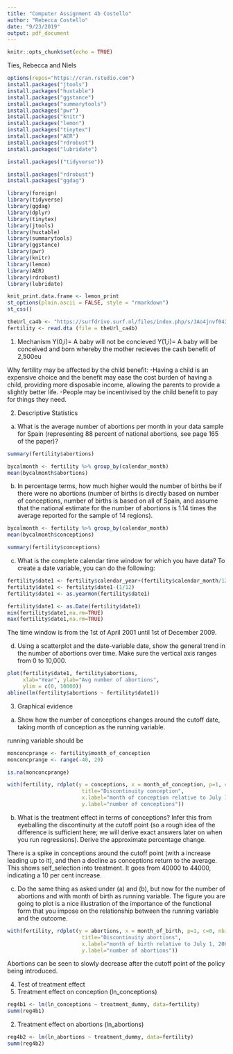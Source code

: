 ---
title: "Computer Assignment 4b Costello"
author: "Rebecca Costello"
date: "9/23/2019"
output: pdf_document
---

```{r setup, include=FALSE}
knitr::opts_chunk$set(echo = TRUE)
```
Ties, Rebecca and Niels

```{r packages}
options(repos="https://cran.rstudio.com")
install.packages("jtools")
install.packages("huxtable")
install.packages("ggstance")
install.packages("summarytools")
install.packages("pwr")
install.packages("knitr")
install.packages("lemon")
install.packages("tinytex")
install.packages("AER")
install.packages("rdrobust")
install.packages("lubridate")

```

```{r packages II}
install.packages(("tidyverse"))
```

```{r packages III}
install.packages("rdrobust")
install.packages("ggdag")
```


```{r packages}
library(foreign)
library(tidyverse)
library(ggdag)
library(dplyr)
library(tinytex)
library(jtools)
library(huxtable)
library(summarytools)
library(ggstance)
library(pwr)
library(knitr)
library(lemon)
library(AER)
library(rdrobust)
library(lubridate)

```

```{r layout}
knit_print.data.frame <- lemon_print
st_options(plain.ascii = FALSE, style = "rmarkdown")
st_css()
```

```{r data}
theUrl_ca4b <- "https://surfdrive.surf.nl/files/index.php/s/JAo4jnvf042xQXt/download"
fertility <- read.dta (file = theUrl_ca4b)
```

1. Mechanism
Y(0,i)= A baby will not be concieved
Y(1,i)= A baby will be conceived and born whereby the mother recieves the cash benefit of 2,500eu

Why fertility may be affected by the child benefit:
-Having a child is an expensive choice and the benefit may ease the cost burden of having a child, providing more disposable income, allowing the parents to provide a slightly better life.
-People may be incentivised by the child benefit to pay for things they need.

2. Descriptive Statistics
(a) What is the average number of abortions per month in your data sample for Spain (representing 88
percent of national abortions, see page 165 of the paper)?

```{r avg abortions}
summary(fertility$abortions)

```




```{r}
bycalmonth <- fertility %>% group_by(calendar_month)
mean(bycalmonth$abortions)
```


(b) In percentage terms, how much higher would the number of births be if there were no abortions (number
of births is directly based on number of conceptions, number of births is based on all of Spain, and
assume that the national estimate for the number of abortions is 1.14 times the average reported for
the sample of 14 regions).

```{r}
bycalmonth <- fertility %>% group_by(calendar_month) 
mean(bycalmonth$conceptions)

```
```{r conceptions percent }
summary(fertility$conceptions)

```

(c) What is the complete calendar time window for which you have data? To create a date variable, you
can do the following:

```{r cal time window}
fertility$date1 <- fertility$calendar_year+(fertility$calendar_month/12)
fertility$date1 <- fertility$date1-(1/12)
fertility$date1 <- as.yearmon(fertility$date1)

fertility$date1 <- as.Date(fertility$date1)
min(fertility$date1,na.rm=TRUE)
max(fertility$date1,na.rm=TRUE)


```
The time window is from the 1st of April 2001 until 1st of December 2009.

(d) Using a scatterplot and the date-variable date, show the general trend in the number of abortions over
time. Make sure the vertical axis ranges from 0 to 10,000.

```{r}
plot(fertility$date1, fertility$abortions,
     xlab="Year", ylab="Avg number of abortions",
     ylim = c(0, 10000))
abline(lm(fertility$abortions ~ fertility$date1))
```

3. Graphical evidence

(a) Show how the number of conceptions changes around the cutoff date, taking month of conception as
the running variable.

running variable should be 

```{r}
monconcprange <- fertility$month_of_conception
monconcprange <- range(-40, 29)
```


```{r}
is.na(monconcprange)
```
```{r}
with(fertility, rdplot(y = conceptions, x = month_of_conception, p=1, c=0, nbins = 35,
                        title="Discontinuity conception",
                        x.label="month of conception relative to July 1, 2007",
                        y.label="number of conceptions"))
``` 

(b) What is the treatment effect in terms of conceptions? Infer this from eyeballing the discontinuity at
the cutoff point (so a rough idea of the difference is sufficient here; we will derive exact answers later
on when you run regressions). Derive the approximate percentage change.

There is a spike in conceptions around the cutoff point (with a increase leading up to it), and then a decline as conceptions return to the average. This shows self_selection into treatment. It goes from 40000 to 44000, indicating a 10 per cent increase.


(c) Do the same thing as asked under (a) and (b), but now for the number of abortions and with month of
birth as running variable. The figure you are going to plot is a nice illustration of the importance of the
functional form that you impose on the relationship between the running variable and the outcome.

```{r}
with(fertility, rdplot(y = abortions, x = month_of_birth, p=1, c=0, nbins = 35,
                        title="Discontinuity abortions",
                        x.label="month of birth relative to July 1, 2007",
                        y.label="number of abortions"))
``` 


Abortions can be seen to slowly decrease after the cutoff point of the policy being introduced. 


4. Test of treatment effect
1. Treatment effect on conception (ln_conceptions)
```{r naive reg conception}
reg4b1 <- lm(ln_conceptions ~ treatment_dummy, data=fertility)
summ(reg4b1)
```


2. Treatment effect on abortions (ln_abortions)

```{r naive reg abortions}
reg4b2 <- lm(ln_abortions ~ treatment_dummy, data=fertility)
summ(reg4b2)
```












